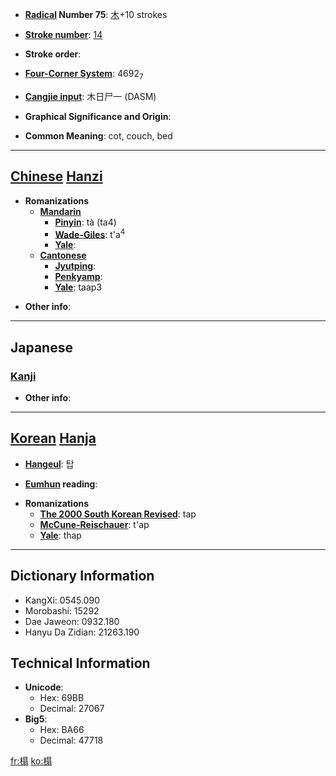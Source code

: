 * '''[[Wiktionary:Chinese radical index| Radical]] Number 75''': [[Wiktionary:Chinese radical index 木|木]]+10 strokes

* '''[[Wiktionary:Chinese total strokes index|Stroke number]]''': [[Wiktionary:Chinese total strokes index 14|14]]

* '''Stroke order''': 

* '''[[Wiktionary:Chinese four corner index|Four-Corner System]]''': 4692<sub>7</sub>

* '''[[Wiktionary:Chinese Cangjie index|Cangjie input]]''': 木日尸一 (DASM)

* '''Graphical Significance and Origin''': 

* '''Common Meaning''': cot, couch, bed

----

== [[Chinese]] [[Hanzi]] ==

* '''Romanizations'''
** '''[[Mandarin]]'''
*** '''[[Pinyin]]''': tà (ta4)
*** '''[[Wade-Giles]]''': t'a<sup>4</sup>
*** '''[[Yale]]''': 
** '''[[Cantonese]]'''
*** '''[[Jyutping]]''':
*** '''[[Penkyamp]]''': 
*** '''[[Yale]]''': taap3

* '''Other info''': 

----

==Japanese==
===[[Kanji]]===
{{kanji|on readings=[[とう]] (tō)
|kun readings=[[こしかけ]] (koshikake), [[しじ]] (shiji)
}}

* '''Other info''':  

----

== [[Korean]] [[Hanja]] ==

* '''[[Hangeul]]''': 탑

* '''[[Eumhun]] reading''': 

* '''Romanizations'''
** '''[[The 2000 South Korean Revised Romanization|The 2000 South Korean Revised]]''': tap
** '''[[McCune-Reischauer]]''': t'ap
** '''[[Yale]]''': thap

----

== Dictionary Information ==

* KangXi: 0545.090
* Morobashi: 15292
* Dae Jaweon: 0932.180
* Hanyu Da Zidian: 21263.190

== Technical Information ==

* '''Unicode''':
** Hex: 69BB
** Decimal: 27067
* '''Big5''':
** Hex: BA66
** Decimal: 47718

[[fr:榻]]
[[ko:榻]]